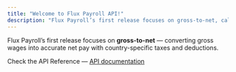 ```yaml
---
title: "Welcome to Flux Payroll API!"
description: "Flux Payroll’s first release focuses on gross-to-net, calculating gross wages into accurate net pay, with the correct taxes and deductions applied for each supported country."
---
```


Flux Payroll’s first release focuses on **gross-to-net** — converting gross wages into accurate net pay with country-specific taxes and deductions.

Check the API Reference — [API documentation](https://fluxpayroll-d2c59d3b-stg.mintlify.app/api-reference/introduction)
